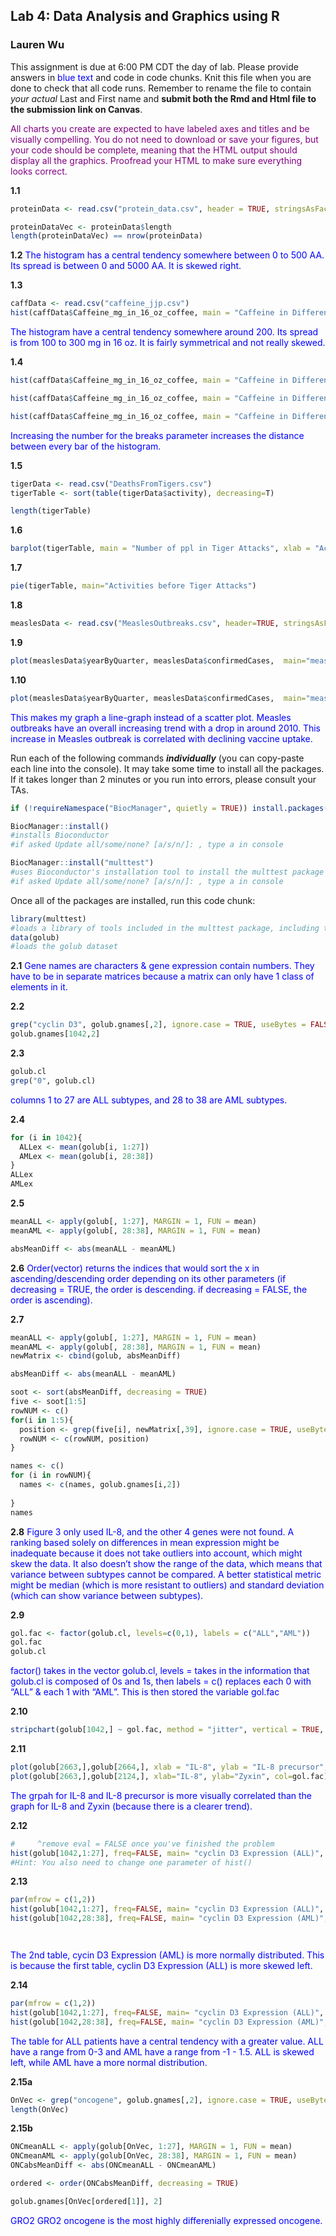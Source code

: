 ## Lab 4: Data Analysis and Graphics using R

### Lauren Wu

This assignment is due at 6:00 PM CDT the day of lab. Please provide answers in <span style="color:blue"> blue text </span> and code in code chunks. Knit this file when you are done to check that all code runs. Remember to rename the file to contain *your actual* Last and First name and **submit both the Rmd and Html file to the submission link on Canvas**.

<span style="color:purple"> All charts you create are expected to have labeled axes and titles and be visually compelling. You do not need to download or save your figures, but your code should be complete, meaning that the HTML output should display all the graphics. Proofread your HTML to make sure everything looks correct. \span

**1.1** 
```{r}
proteinData <- read.csv("protein_data.csv", header = TRUE, stringsAsFactors = FALSE)

proteinDataVec <- proteinData$length
length(proteinDataVec) == nrow(proteinData)
```


**1.2**
<span style="color:blue"> 
The histogram has a central tendency somewhere between 0 to 500 AA. Its spread is between 0 and 5000 AA. It is skewed right.
\span


**1.3**
```{r}
caffData <- read.csv("caffeine_jjp.csv")
hist(caffData$Caffeine_mg_in_16_oz_coffee, main = "Caffeine in Different Coffee Brands", xlab = "coffee amount (mg in 16 oz)", ylab = "frequency", breaks=2)
```
<span style="color:blue"> 
The histogram have a central tendency somewhere around 200. Its spread is from 100 to 300 mg in 16 oz. It is fairly symmetrical and not really skewed.
\span


**1.4**
```{r}
hist(caffData$Caffeine_mg_in_16_oz_coffee, main = "Caffeine in Different Coffee Brands", xlab = "coffee amount (mg in 16 oz)", ylab = "frequency", breaks=50)

hist(caffData$Caffeine_mg_in_16_oz_coffee, main = "Caffeine in Different Coffee Brands", xlab = "coffee amount (mg in 16 oz)", ylab = "frequency", breaks=20)

hist(caffData$Caffeine_mg_in_16_oz_coffee, main = "Caffeine in Different Coffee Brands", xlab = "coffee amount (mg in 16 oz)", ylab = "frequency", breaks=10)
```

<span style="color:blue"> 
Increasing the number for the breaks parameter increases the distance between every bar of the histogram.
\span


**1.5**
```{r}
tigerData <- read.csv("DeathsFromTigers.csv")
tigerTable <- sort(table(tigerData$activity), decreasing=T)

length(tigerTable)
```


**1.6**
```{r}

barplot(tigerTable, main = "Number of ppl in Tiger Attacks", xlab = "Activities", ylab = "Frequency", las=2)
```


**1.7**
```{r}
pie(tigerTable, main="Activities before Tiger Attacks")
```


**1.8**
```{r}
measlesData <- read.csv("MeaslesOutbreaks.csv", header=TRUE, stringsAsFactors = FALSE)
```


**1.9**
```{r}
plot(measlesData$yearByQuarter, measlesData$confirmedCases,  main="measles Data", xlab = "year by quarter", ylab = "number of confirmed cases")
```


**1.10** 
```{r}
plot(measlesData$yearByQuarter, measlesData$confirmedCases,  main="measles Data", xlab = "year by quarter", ylab = "number of confirmed cases", type="l")
```
<span style="color:blue"> 
This makes my graph a line-graph instead of a scatter plot. Measles outbreaks have an overall increasing trend with a drop in around 2010. This increase in Measles outbreak is correlated with declining vaccine uptake.
\span

Run each of the following commands ***individually*** (you can copy-paste each line into the console). It may take some time to install all the packages. If it takes longer than 2 minutes or you run into errors, please consult your TAs. 
```{r eval = FALSE}
if (!requireNamespace("BiocManager", quietly = TRUE)) install.packages("BiocManager")

BiocManager::install() 
#installs Bioconductor
#if asked Update all/some/none? [a/s/n/]: , type a in console

BiocManager::install("multtest") 
#uses Bioconductor's installation tool to install the multtest package
#if asked Update all/some/none? [a/s/n/]: , type a in console
```

Once all of the packages are installed, run this code chunk:
```{r}
library(multtest)
#loads a library of tools included in the multtest package, including the golub data
data(golub)
#loads the golub dataset


```

**2.1**
<span style="color:blue"> 
Gene names are characters & gene expression contain numbers. They have to be in separate matrices because a matrix can only have 1 class of elements in it. 
\span


**2.2**
```{r}
grep("cyclin D3", golub.gnames[,2], ignore.case = TRUE, useBytes = FALSE)
golub.gnames[1042,2]
```


**2.3**
```{r}
golub.cl
grep("0", golub.cl)
```
<span style="color:blue"> 
columns 1 to 27 are ALL subtypes, and 28 to 38 are AML subtypes.
\span


**2.4**
```{r}
for (i in 1042){
  ALLex <- mean(golub[i, 1:27])
  AMLex <- mean(golub[i, 28:38])
}
ALLex 
AMLex

```


**2.5**
```{r}
meanALL <- apply(golub[, 1:27], MARGIN = 1, FUN = mean)
meanAML <- apply(golub[, 28:38], MARGIN = 1, FUN = mean)

absMeanDiff <- abs(meanALL - meanAML)
```


**2.6**
<span style="color:blue"> 
Order(vector) returns the indices that would sort the x in ascending/descending order depending on its other parameters (if decreasing = TRUE, the order is descending. if decreasing = FALSE, the order is ascending).
\span


**2.7**
```{r}
meanALL <- apply(golub[, 1:27], MARGIN = 1, FUN = mean)
meanAML <- apply(golub[, 28:38], MARGIN = 1, FUN = mean)
newMatrix <- cbind(golub, absMeanDiff)

absMeanDiff <- abs(meanALL - meanAML)

soot <- sort(absMeanDiff, decreasing = TRUE)
five <- soot[1:5]
rowNUM <- c()
for(i in 1:5){
  position <- grep(five[i], newMatrix[,39], ignore.case = TRUE, useBytes = FALSE)
  rowNUM <- c(rowNUM, position)
}

names <- c()
for (i in rowNUM){
  names <- c(names, golub.gnames[i,2])
  
}
names
```

**2.8**
<span style="color:blue"> 
Figure 3 only used IL-8, and the other 4 genes were not found. A ranking based solely on differences in mean expression might be inadequate because it does not take outliers into account, which might skew the data. It also doesn't show the range of the data, which means that variance between subtypes cannot be compared. A better statistical metric might be median (which is more resistant to outliers) and standard deviation (which can show variance between subtypes).
\span

**2.9**
```{r}
gol.fac <- factor(golub.cl, levels=c(0,1), labels = c("ALL","AML"))
gol.fac
golub.cl
```
<span style="color:blue"> 
factor() takes in the vector golub.cl, levels = takes in the information that golub.cl is composed of 0s and 1s, then labels = c() replaces each 0 with "ALL" & each 1 with "AML". This is then stored the variable gol.fac
\span


**2.10**
```{r}
stripchart(golub[1042,] ~ gol.fac, method = "jitter", vertical = TRUE, ylab = "Normalized cyclin D3 expression", xlab = "Patient cancer subtype")
```

**2.11**
```{r}
plot(golub[2663,],golub[2664,], xlab = "IL-8", ylab = "IL-8 precursor", col=gol.fac)
plot(golub[2663,],golub[2124,], xlab="IL-8", ylab="Zyxin", col=gol.fac)
```
<span style="color:blue"> 
The grpah for IL-8 and IL-8 precursor is more visually correlated than the graph for IL-8 and Zyxin (because there is a clearer trend).
\span


**2.12**
```{r}
#     ^remove eval = FALSE once you've finished the problem
hist(golub[1042,1:27], freq=FALSE, main= "cyclin D3 Expression (ALL)", xlab = "gene expression") 
#Hint: You also need to change one parameter of hist()
```


**2.13**
```{r}
par(mfrow = c(1,2))
hist(golub[1042,1:27], freq=FALSE, main= "cyclin D3 Expression (ALL)", xlab = "gene expression") 
hist(golub[1042,28:38], freq=FALSE, main= "cyclin D3 Expression (AML)", xlab = "gene expression")




```
<span style="color:blue"> 
The 2nd table, cycin D3 Expression (AML) is more normally distributed. This is because the first table, cyclin D3 Expression (ALL) is more skewed left.
\span


**2.14**
```{r}
par(mfrow = c(1,2))
hist(golub[1042,1:27], freq=FALSE, main= "cyclin D3 Expression (ALL)", xlab = "gene expression", xlim = range(-1,3))
hist(golub[1042,28:38], freq=FALSE, main= "cyclin D3 Expression (AML)", xlab = "gene expression", xlim = range(-1, 3), ylim= c(0,0.8))
```
<span style="color:blue"> 
The table for ALL patients have a central tendency with a greater value. ALL have a range from 0-3 and AML have a range from -1 - 1.5. ALL is skewed left, while AML have a more normal distribution.
\span

**2.15a**
```{r}
OnVec <- grep("oncogene", golub.gnames[,2], ignore.case = TRUE, useBytes = FALSE)
length(OnVec)
```

**2.15b**
```{r}
ONCmeanALL <- apply(golub[OnVec, 1:27], MARGIN = 1, FUN = mean)
ONCmeanAML <- apply(golub[OnVec, 28:38], MARGIN = 1, FUN = mean)
ONCabsMeanDiff <- abs(ONCmeanALL - ONCmeanAML)

ordered <- order(ONCabsMeanDiff, decreasing = TRUE) 

golub.gnames[OnVec[ordered[1]], 2]

```
<span style="color:blue"> 
GRO2 GRO2 oncogene is the most highly differenially expressed oncogene.
\span
